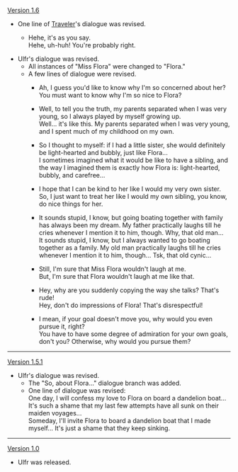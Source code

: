 {{Change History/Header}}
[[Version 1.6]]
*One line of [[Traveler]]'s dialogue was revised.
**{{Color|Old:}} Hehe, it's as you say.<br>{{Color|New:}} Hehe, uh-huh! You're probably right.
* Ulfr's dialogue was revised.
** All instances of "Miss Flora" were changed to "Flora."
** A few lines of dialogue were revised.
***{{Color|Old:}} Ah, I guess you'd like to know why I'm so concerned about her?<br>{{Color|New:}} You must want to know why I'm so nice to Flora?
***{{Color|Old:}} Well, to tell you the truth, my parents separated when I was very young, so I always played by myself growing up.<br>{{Color|New:}} Well... it's like this. My parents separated when I was very young, and I spent much of my childhood on my own.
***{{Color|Old:}} So I thought to myself: if I had a little sister, she would definitely be light-hearted and bubbly, just like Flora...<br>{{Color|New:}} I sometimes imagined what it would be like to have a sibling, and the way I imagined them is exactly how Flora is: light-hearted, bubbly, and carefree...
***{{Color|Old:}} I hope that I can be kind to her like I would my very own sister.<br>{{Color|New:}} So, I just want to treat her like I would my own sibling, you know, do nice things for her.
***{{Color|Old:}} It sounds stupid, I know, but going boating together with family has always been my dream. My father practically laughs till he cries whenever I mention it to him, though. Why, that old man...<br>{{Color|New:}} It sounds stupid, I know, but I always wanted to go boating together as a family. My old man practically laughs till he cries whenever I mention it to him, though... Tsk, that old cynic...
***{{Color|Old:}} Still, I'm sure that Miss Flora wouldn't laugh at me.<br>{{Color|New:}} But, I'm sure that Flora wouldn't laugh at me like that.
***{{Color|Old:}} Hey, why are you suddenly copying the way she talks? That's rude!<br>{{Color|New:}} Hey, don't do impressions of Flora! That's disrespectful!
***{{Color|Old:}} I mean, if your goal doesn't move you, why would you even pursue it, right?<br>{{Color|New:}} You have to have some degree of admiration for your own goals, don't you? Otherwise, why would you pursue them?
----
[[Version/1.5|Version 1.5.1]]
* Ulfr's dialogue was revised.
** The "So, about Flora..." dialogue branch was added.
** One line of dialogue was revised:<br>{{Color|Old:}} One day, I will confess my love to Flora on board a dandelion boat... It's such a shame that my last few attempts have all sunk on their maiden voyages...<br>{{Color|New:}} Someday, I'll invite Flora to board a dandelion boat that I made myself... It's just a shame that they keep sinking.
----
[[Version 1.0]]
*Ulfr was released.